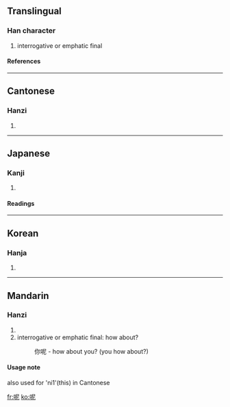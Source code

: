 ==Translingual==
===Han character===
{{Han char|rn=30|rad=口|as=05|sn=8|four=6701<sub>1</sub>|canj=口尸心 (RSP)}}
# interrogative or emphatic final
====References====
{{Han ref|kx=0181.250|dkj=03430|dj=0399.310|hdz=10609.030|uh=5462|ud=21602|bh=A94F|bd=43343}}
----
==Cantonese==
===Hanzi===
{{yue-hanzi|jyut=|y=ne1}}
# {{defn|Cantonese}}
----
==Japanese==
===Kanji===
{{ja-kanji|grade=|rs=口05}}
# {{defn|Japanese}} 
====Readings====
{{ja-readings|on=[[じ]] (ji), [[に]] (ni)|kun=}}
----
==Korean==
===Hanja===
{{ko-hanja|hangeul=니|rv=ni|mr=ni}}
# {{defn|Korean}}
----
==Mandarin==
===Hanzi===
{{cmn-hanzi|pin=[[ní]] (ni2), [[ne]] (ne5)|wg=ni<sup>2</sup>}}
# {{defn|Mandarin}}
#interrogative or emphatic final: how about?
#:你呢 - how about you? (you how about?)

====Usage note====
also used for 'ni1'(this) in Cantonese

[[fr:呢]]
[[ko:呢]]